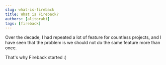 ```yaml
---
slug: what-is-fireback
title: What is Fireback?
authors: [alitorabi]
tags: [fireback]
---
```


Over the decade, I had repeated a lot of feature for countless projects, and I have seen that the
problem is we should not do the same feature more than once.

That's why Fireback started :) 